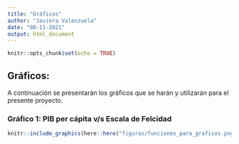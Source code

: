 ```yaml
---
title: "Gráficos"
author: "Javiera Valenzuela"
date: "08-11-2021"
output: html_document
---
```


```r
knitr::opts_chunk$set(echo = TRUE)
```

## Gráficos:

A continuación se presentarán los gráficos que se harán y utilizarán para el presente proyecto.

### Gráfico 1: PIB per cápita v/s Escala de Felcidad

```r

knitr::include_graphics(here::here("figuras/funciones_para_graficos.png"))
```
